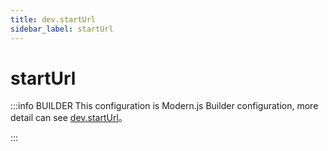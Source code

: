 ```yaml
---
title: dev.startUrl
sidebar_label: startUrl
---
```

# startUrl

:::info BUILDER
This configuration is Modern.js Builder configuration, more detail can see [dev.startUrl](https://modernjs.dev/builder/en/api/config-dev.html#dev-starturl)。

:::


<Main />
